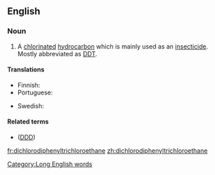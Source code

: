 ==English==

===Noun===
{{en-noun|head=[[dichloro]][[diphenyl]][[trichloro]][[ethane]]|~}}

# {{lb|en|organic compound}} A [[chlorinated]] [[hydrocarbon]] which is mainly used as an [[insecticide]]. Mostly abbreviated as [[DDT]].

====Translations====
{{trans-top|chlorinated hydrocarbon insecticide DDT}}
* Finnish: {{t|fi|diklooridifenyylitrikloorietaani}}
* Portuguese: {{t|pt|diclorodifeniltricloroetano|m}}
{{trans-mid}}
* Swedish: {{t|sv|diklorodifenyltrikloroetan}}
{{trans-bottom}}

====Related terms====
* {{l|en|dichlorodiphenyldichloroethane}} ([[DDD]])

[[Category:Long English words]]

[[fr:dichlorodiphenyltrichloroethane]]
[[zh:dichlorodiphenyltrichloroethane]]